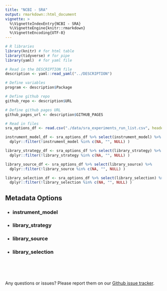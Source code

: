 ```yaml
---
title: "NCBI - SRA"
output: rmarkdown::html_document
vignette: >
  %\VignetteIndexEntry{NCBI - SRA}
  %\VignetteEngine{knitr::rmarkdown}
  %\VignetteEncoding{UTF-8}
---
```

  
<style>
  
  table {
    border: none;
  }
  
  td, th, tr {
    border: 1px solid gray;
    padding: 5px 5px 5px 5px;
  }

</style>

<script type="text/javascript">
  
  function ToggleOperation(id) {
    var x = document.getElementById(id+"-block");
    if (x.style.display === "none") {
      x.style.display = "block";
    } else {
      x.style.display = "none";
    }
  }

</script>

```r
# R libraries
library(knitr) # for html table
library(tidyverse) # for pipe
library(yaml)  # for yaml file

# Read in the DESCRIPTION file
description <- yaml::read_yaml("../DESCRIPTION")

# Define variables
program <- description$Package

# Define github repo
github_repo <- description$URL

# Define github pages URL
github_pages_url <- description$GITHUB_PAGES

# Read in files
sra_options_df <- read.csv("./data/sra_experiments_run_list.csv", header=TRUE)

instrument_model_df <- sra_options_df %>% select(instrument_model) %>% 
  dplyr::filter(!instrument_model %in% c(NA, "", NULL) )

library_strategy_df <- sra_options_df %>% select(library_strategy) %>% 
  dplyr::filter(!library_strategy %in% c(NA, "", NULL) )

library_source_df <- sra_options_df %>% select(library_source) %>% 
  dplyr::filter(!library_source %in% c(NA, "", NULL) )

library_selection_df <- sra_options_df %>% select(library_selection) %>% 
  dplyr::filter(!library_selection %in% c(NA, "", NULL) )
```

## Metadata Options

- ### <a onclick="ToggleOperation('instrument-model')">instrument_model</a>

<div id="instrument-model-block" style="display: none;">

```r
knitr::kable(instrument_model_df, format = "html", row.names = FALSE, col.names=NULL, escape = FALSE)
```

</div>

- ### <a onclick="ToggleOperation('library-strategy')">library_strategy</a>

<div id="library-strategy-block" style="display: none;">

```r
knitr::kable(library_strategy_df, format = "html", row.names = FALSE, col.names=NULL, escape = FALSE)
```

</div>

- ### <a onclick="ToggleOperation('library-source')">library_source</a>

<div id="library-source-block" style="display: none;">


```r
knitr::kable(library_source_df, format = "html", row.names = FALSE, col.names=NULL, escape = FALSE)
```

</div>

- ### <a onclick="ToggleOperation('library-selection')">library_selection</a>

<div id="library-selection-block" style="display: none;">

```r
knitr::kable(library_selection_df, format = "html", row.names = FALSE, col.names=NULL, escape = FALSE)
```

</div>


<br><br><br>

Any questions or issues? Please report them on our <a href="`r github_repo`/issues" target="_blank">Github issue tracker</a>.

<br>



















